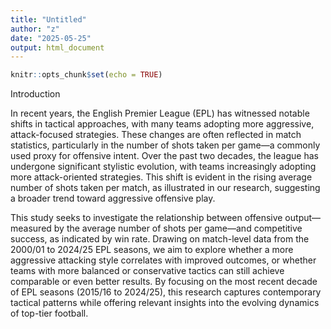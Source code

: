 ```yaml
---
title: "Untitled"
author: "z"
date: "2025-05-25"
output: html_document
---
```


```r
knitr::opts_chunk$set(echo = TRUE)
```
Introduction

In recent years, the English Premier League (EPL) has witnessed notable shifts in tactical approaches, with many teams adopting more aggressive, attack-focused strategies. These changes are often reflected in match statistics, particularly in the number of shots taken per game—a commonly used proxy for offensive intent. Over the past two decades, the league has undergone significant stylistic evolution, with teams increasingly adopting more attack-oriented strategies. This shift is evident in the rising average number of shots taken per match, as illustrated in our research, suggesting a broader trend toward aggressive offensive play.

This study seeks to investigate the relationship between offensive output—measured by the average number of shots per game—and competitive success, as indicated by win rate. Drawing on match-level data from the 2000/01 to 2024/25 EPL seasons, we aim to explore whether a more aggressive attacking style correlates with improved outcomes, or whether teams with more balanced or conservative tactics can still achieve comparable or even better results. By focusing on the most recent decade of EPL seasons (2015/16 to 2024/25), this research captures contemporary tactical patterns while offering relevant insights into the evolving dynamics of top-tier football.